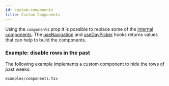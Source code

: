 ```yaml
---
id: custom-components
title: Custom Components
---
```


Using the `components` prop it is possible to replace some of the [internal
components](/api/interfaces/components). The
[useNavigation](/api/functions/usenavigation) and
[useDayPicker](/api/functions/usedaypicker) hooks returns values that can help to
build the components.

### Example: disable rows in the past

The following example implements a custom component to hide the rows of past weeks:

```include
examples/components.tsx
```
